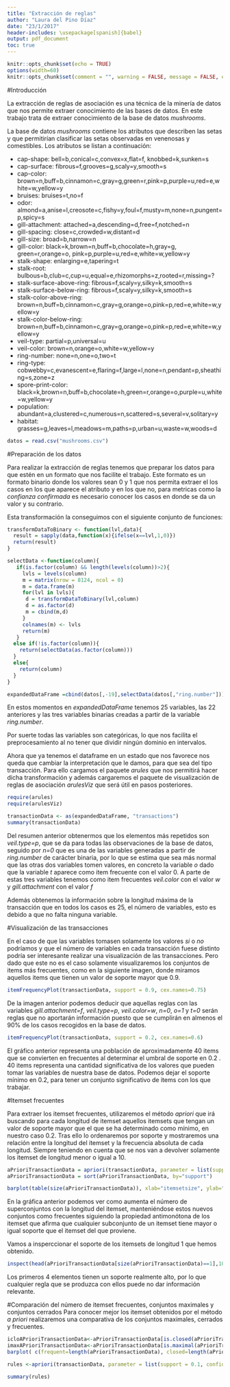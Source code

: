 ```yaml
---
title: "Extracción de reglas"
author: "Laura del Pino Díaz"
date: "23/1/2017"
header-includes: \usepackage[spanish]{babel}
output: pdf_document
toc: true
---
```


```r
knitr::opts_chunk$set(echo = TRUE)
options(width=60)
knitr::opts_chunk$set(comment = "", warning = FALSE, message = FALSE, echo = TRUE, tidy = TRUE, size="small")
```
\newpage
#Introducción

La extracción de reglas de asociación es una técnica de la minería de datos que nos permite extraer conocimiento de las bases de datos. En este trabajo trata de extraer conocimiento de la base de datos _mushrooms_. 

La base de datos _mushrooms_ contiene los atributos que describen las setas y que permitirían clasificar las setas observadas en venenosas y comestibles. Los atributos se listan a continuación:


* cap-shape: bell=b,conical=c,convex=x,flat=f, knobbed=k,sunken=s
* cap-surface: fibrous=f,grooves=g,scaly=y,smooth=s
* cap-color: brown=n,buff=b,cinnamon=c,gray=g,green=r,pink=p,purple=u,red=e,white=w,yellow=y
* bruises: bruises=t,no=f
* odor: almond=a,anise=l,creosote=c,fishy=y,foul=f,musty=m,none=n,pungent=p,spicy=s
* gill-attachment: attached=a,descending=d,free=f,notched=n
* gill-spacing: close=c,crowded=w,distant=d
* gill-size: broad=b,narrow=n
* gill-color: black=k,brown=n,buff=b,chocolate=h,gray=g, green=r,orange=o,
  pink=p,purple=u,red=e,white=w,yellow=y
* stalk-shape: enlarging=e,tapering=t
* stalk-root: bulbous=b,club=c,cup=u,equal=e,rhizomorphs=z,rooted=r,missing=?
* stalk-surface-above-ring: fibrous=f,scaly=y,silky=k,smooth=s
* stalk-surface-below-ring: fibrous=f,scaly=y,silky=k,smooth=s
* stalk-color-above-ring: brown=n,buff=b,cinnamon=c,gray=g,orange=o,pink=p,red=e,white=w,yellow=y
* stalk-color-below-ring: brown=n,buff=b,cinnamon=c,gray=g,orange=o,pink=p,red=e,white=w,yellow=y
* veil-type: partial=p,universal=u
* veil-color: brown=n,orange=o,white=w,yellow=y
* ring-number: none=n,one=o,two=t
* ring-type: cobwebby=c,evanescent=e,flaring=f,large=l,none=n,pendant=p,sheathing=s,zone=z
* spore-print-color: black=k,brown=n,buff=b,chocolate=h,green=r,orange=o,purple=u,white=w,yellow=y
* population: abundant=a,clustered=c,numerous=n,scattered=s,several=v,solitary=y
* habitat: grasses=g,leaves=l,meadows=m,paths=p,urban=u,waste=w,woods=d


```r
datos = read.csv("mushrooms.csv")
```
\newpage
#Preparación de los datos

Para realizar la extracción de reglas tenemos que preparar los datos para que estén en un formato que nos facilite el trabajo. Este formato es un formato binario donde los valores sean 0 y 1 que nos permita extraer el los casos en los que aparece el atributo y en los que no, para metricas como la _confianza confirmada_ es necesario conocer los casos en donde se da un valor y su contrario. 

Esta transformación la conseguimos con el siguiente conjunto de funciones:

```r
transformDataToBinary <- function(lvl,data){
  result = sapply(data,function(x){ifelse(x==lvl,1,0)})
  return(result)
}

selectData <-function(column){
   if(is.factor(column) && length(levels(column))>2){
     lvls = levels(column)
     m = matrix(nrow = 8124, ncol = 0)
     m = data.frame(m)
     for(lvl in lvls){
      d = transformDataToBinary(lvl,column)
      d = as.factor(d)
      m = cbind(m,d)
     }
     colnames(m) <- lvls
     return(m)
   }
  else if(!is.factor(column)){
    return(selectData(as.factor(column)))
  }
  else{
    return(column)
  }
}

expandedDataFrame =cbind(datos[,-19],selectData(datos[,"ring.number"])) 
```

En estos momentos en _expandedDataFrame_ tenemos 25 variables, las 22 anteriores y las tres variables binarias creadas a partir de la variable _ring.number_. 

Por suerte todas las variables son categóricas, lo que nos facilita el preprocesamiento al no tener que dividir ningún dominio en intervalos.

Ahora que ya tenemos el dataframe en un estado que nos favorece nos queda que cambiar la interpretación que le damos, para que sea del tipo transacción. Para ello cargamos el paquete _arules_ que nos permitirá hacer dicha transformación y además cargaremos el paquete de visualización de reglas de asociación _arulesViz_ que será útil en pasos posteriores.

\newpage
```r
require(arules)
require(arulesViz)

transactionData <- as(expandedDataFrame, "transactions")
summary(transactionData)
```


Del resumen anterior obtenermos que los elementos más repetidos son _veil.type=p_, que se da para todas las observaciones de la base de datos, seguido por _n=0_ que es una de las variables generadas a partir de _ring.number_ de carácter binaria, por lo que se estima que sea más normal que las otras dos variables tomen valores, en concreto la variable _o_ dado que la variable _t_ aparece como item frecuente con el valor 0. A parte de estas tres variables tenemos como item frecuentes _veil.color_ con el valor _w_ y _gill.attachment_ con el valor _f_ 

Además obtenemos la información sobre la longitud máxima de la transacción que en todos los casos es 25, el número de variables, esto es debido a que no falta ninguna variable. 

\newpage
#Visualización de las transacciones

En el caso de que las variables tomasen solamente los valores _si_ o _no_ podríamos y que el número de variables en cada transacción fuese distinto podría ser interesante realizar una visualización de las transacciones. Pero dado que este no es el caso solamente visualizaremos los conjuntos de items más frecuentes, como en la siguiente imagen, donde miramos aquellos items que tienen un valor de soporte mayor que 0.9. 

```r
itemFrequencyPlot(transactionData, support = 0.9, cex.names=0.75)
```

De la imagen anterior podemos deducir que aquellas reglas con las variables _gill.attachment=f_, _veil.type=p_, _veil.color=w_, _n=0_, _o=1_ y _t=0_ serán reglas que no aportarán información puesto que se cumplirán en almenos el 90% de los casos recogidos en la base de datos. 

```r
itemFrequencyPlot(transactionData, support = 0.2, cex.names=0.6)
```

El gráfico anterior representa una población de aproximadamente 40 items que se convierten en frecuentes al determinar el umbral de soporte en 0.2 . 40 items representa una cantidad significativa de los valores que pueden tomar las variables de nuestra base de datos. Podemos dejar el soporte mínimo en 0.2, para tener un conjunto significativo de items con los que trabajar. 

#Itemset frecuentes

Para extraer los itemset frecuentes, utilizaremos el método _apriori_ que irá buscando para cada longitud de itemset aquellos itemsets que tengan un valor de soporte mayor que el que se ha determinado como mínimo, en nuestro caso 0.2. Tras ello lo ordenaremos por soporte y mostraremos una relación entre la longitud del itemset y la frecuencia absoluta de cada longitud. Siempre teniendo en cuenta que se nos van a devolver solamente los itemset de longitud menor o igual a 10. 

```r
aPrioriTransactionData = apriori(transactionData, parameter = list(support = 0.2, target="frequent"),control=list(verbose=F))
aPrioriTransactionData = sort(aPrioriTransactionData, by="support")
```


```r
barplot(table(size(aPrioriTransactionData)), xlab="itemsetsize", ylab="count")
```

En la gráfica anterior podemos ver como aumenta el número de superconjuntos con la longitud del itemset, manteniéndose estos nuevos conjuntos como frecuentes siguiendo la propiedad antimonótona de los itemset que afirma que cualquier subconjunto de un itemset tiene mayor o igual soporte que el itemset del que proviene.

Vamos a insperccionar el soporte de los itemsets de longitud 1 que hemos obtenido.

```r
inspect(head(aPrioriTransactionData[size(aPrioriTransactionData)==1],10))
```


Los primeros 4 elementos tienen un soporte realmente alto, por lo que cualquier regla que se produzca con ellos puede no dar información relevante. 
\newpage

#Comparación del número de itemset frecuentes, conjuntos maximales y conjuntos cerrados
Para conocer mejor los itemset obtenidos por el método _a priori_ realizaremos una comparativa de los conjuntos maximales, cerrados y frecuentes.

```r
icloAPrioriTransactionData<-aPrioriTransactionData[is.closed(aPrioriTransactionData)]
imaxAPrioriTransactionData<-aPrioriTransactionData[is.maximal(aPrioriTransactionData)]
barplot( c(frequent=length(aPrioriTransactionData), closed=length(aPrioriTransactionData), maximal=length(aPrioriTransactionData)), ylab="count", xlab="itemsets")
```


```r
rules <-apriori(transactionData, parameter = list(support = 0.1, confidence = 0.8, minlen= 2))

summary(rules)
```